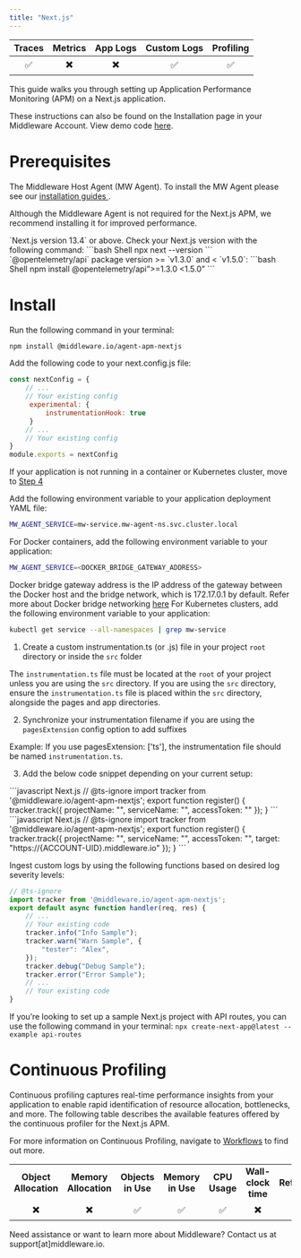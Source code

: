 ```yaml
---
title: "Next.js"
---
```

<a target="_blank" href="https://www.npmjs.com/package/@middleware.io/agent-apm-nextjs">
    <span style={{
        background: "url(https://img.shields.io/npm/v/%40middleware.io%2Fagent-apm-nextjs) no-repeat",
        width: "125px",
        height: "20px",
        display: "inline-block",
    }}/>
</a>

| Traces | Metrics | App Logs | Custom Logs | Profiling |
| :----: | :-----: | :------: | :---------: | :-------: |
| ✅ | ✖️ | ✖️ | ✅ | ✅ |


This guide walks you through setting up Application Performance Monitoring (APM) on a Next.js application. 

These instructions can also be found on the Installation page in your Middleware Account. View demo code [here](https://github.com/middleware-labs/demo-apm/tree/master/nextjs).

# Prerequisites

<Steps>

  <Step title="MW Host Agent">
   The Middleware Host Agent (MW Agent). To install the MW Agent please see our <a href="https://docs.middleware.io/docs/agent-installation/overview"> installation guides </a>. 
  
   <Note> Although the Middleware Agent is not required for the Next.js APM, we recommend installing it for improved performance. </Note>
  
  </Step>

  <Step title="Next.js Version">
   `Next.js version 13.4` or above. Check your Next.js version with the following command:
    ```bash Shell
    npx next --version
    ```

  </Step>

  <Step title="OpenTelemetry Version">
    `@opentelemetry/api` package version >= `v1.3.0` and < `v1.5.0`:
    ```bash Shell
    npm install @opentelemetry/api”>=1.3.0 <1.5.0”
    ```
  </Step>

</Steps>

# Install

<Accordion title="Step 1: Install Next.js APM Package">

Run the following command in your terminal:
```bash Shell 
npm install @middleware.io/agent-apm-nextjs
```
</Accordion>

<Accordion title="Step 2: Modify Config File">

Add the following code to your next.config.js file:

```javascript Next.js
const nextConfig = {
    // ...
    // Your existing config
     experimental: {
         instrumentationHook: true
     }
    // ...
    // Your existing config
}
module.exports = nextConfig
```
</Accordion>

<Accordion title="Step 3: Container Variables">

<Note>If your application is not running in a container or Kubernetes cluster, move to [Step 4](#step-4-create-instrumentation-file)</Note> 

Add the following environment variable to your application deployment YAML file:

```bash Shell
MW_AGENT_SERVICE=mw-service.mw-agent-ns.svc.cluster.local
```

For Docker containers, add the following environment variable to your application:

```bash Shell
MW_AGENT_SERVICE=<DOCKER_BRIDGE_GATEWAY_ADDRESS>
```
<Note> Docker bridge gateway address is the IP address of the gateway between the Docker host and the bridge network, which is 172.17.0.1 by default. 
Refer more about Docker bridge networking [here](https://docs.docker.com/network/network-tutorial-standalone/) </Note>
For Kubernetes clusters, add the following environment variable to your application:
```bash Shell
kubectl get service --all-namespaces | grep mw-service
```
</Accordion>

<Accordion title="Step 4: Create Instrumentation File">

1. Create a custom instrumentation.ts (or .js) file in your project `root` directory or inside the `src` folder

<Warning>The `instrumentation.ts` file must be located at the `root` of your project unless you are using the `src` directory. If you are using the `src` directory, ensure the `instrumentation.ts` file is placed within the `src` directory, alongside the pages and app directories.</Warning>

2. Synchronize your instrumentation filename if you are using the `pagesExtension` config option to add suffixes

<Note> Example: If you use pagesExtension: ['ts'], the instrumentation file should be named `instrumentation.ts`. </Note>

3. Add the below code snippet depending on your current setup:

<Tabs>
  <Tab title="MW Agent Installed">
    ```javascript Next.js
        // @ts-ignore
        import tracker from '@middleware.io/agent-apm-nextjs';
        export function register() {
            tracker.track({
                projectName: "<PROJECT-NAME>",
                serviceName: "<SERVICE-NAME>",
                accessToken: "<xxxxxxxxxx>"
            });
        }
    ```
  </Tab>
  <Tab title="MW Agent NOT Installed">
    ```javascript Next.js
        // @ts-ignore
        import tracker from '@middleware.io/agent-apm-nextjs';
        export function register() {
            tracker.track({
                projectName: "<PROJECT-NAME>",
                serviceName: "<SERVICE-NAME>",
                accessToken: "<ACCESS-TOKEN>",
                target: "https://{ACCOUNT-UID}.middleware.io"
            });
        }
    ```
  </Tab>
</Tabs>

</Accordion>

<Accordion title="Step 5: Enable Logging">

Ingest custom logs by using the following functions based on desired log severity levels:

```javascript Next.js
// @ts-ignore
import tracker from '@middleware.io/agent-apm-nextjs';
export default async function handler(req, res) {
    // ...
    // Your existing code
    tracker.info("Info Sample");
    tracker.warn("Warn Sample", {
        "tester": "Alex",
    });
    tracker.debug("Debug Sample");
    tracker.error("Error Sample");
    // ...
    // Your existing code
}
```
</Accordion>

<Accordion title="Step 6: Deploy your Project">

<Note>If you’re looking to set up a sample Next.js project with API routes, you can use the following command in your terminal: `npx create-next-app@latest --example api-routes`</Note>

</Accordion>

# Continuous Profiling

Continuous profiling captures real-time performance insights from your application to enable rapid identification of resource allocation, bottlenecks, and more. The following table describes the available features offered by the continuous profiler for the Next.js APM.

For more information on Continuous Profiling, navigate to [Workflows](/workflow/profiling) to find out more.

|     |     |     |     |    |      |     |
| :-: | :-: | :-: | :-: |:-: | :-: | :-: |
|  __Object Allocation__   |   __Memory Allocation__  |   __Objects in Use__  |  __Memory in Use__   |  __CPU Usage__  | __Wall-clock time__ | __Reference__ |
|        ✖️                  |     ✖️                     |          ✅           |         ✅           |         ✅      |          ✖️           |            ✖️   |

<Note> Need assistance or want to learn more about Middleware? Contact us at support[at]middleware.io. </Note>

